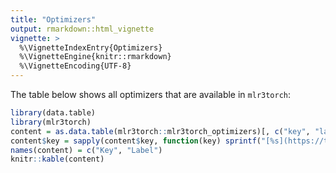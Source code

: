 ```yaml
---
title: "Optimizers"
output: rmarkdown::html_vignette
vignette: >
  %\VignetteIndexEntry{Optimizers}
  %\VignetteEngine{knitr::rmarkdown}
  %\VignetteEncoding{UTF-8}
---
```


The table below shows all optimizers that are available in `mlr3torch`:

```r
library(data.table)
library(mlr3torch)
content = as.data.table(mlr3torch::mlr3torch_optimizers)[, c("key", "label")]
content$key = sapply(content$key, function(key) sprintf("[%s](https://torch.mlverse.org/docs/reference/%s)", key, gsub("torch::", "", t_opt(key)$man)))
names(content) = c("Key", "Label")
knitr::kable(content)
```
